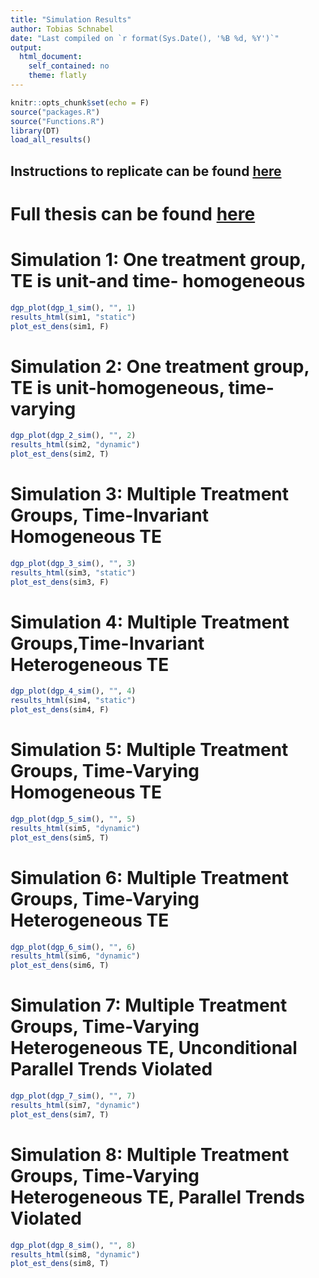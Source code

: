 ```yaml
---
title: "Simulation Results"
author: Tobias Schnabel
date: "Last compiled on `r format(Sys.Date(), '%B %d, %Y')`"
output: 
  html_document:
    self_contained: no
    theme: flatly
---
```



```r
knitr::opts_chunk$set(echo = F)
source("packages.R")
source("Functions.R")
library(DT)
load_all_results()
```
<style type="text/css">
table th {
    text-align: left !important;
}
</style>

## Instructions to replicate can be found [here](https://github.com/tobias-schnabel/matrix-completion/blob/main/Replication.md)

# Full thesis can be found [here](https://tobias-schnabel.github.io/matrix-completion/Thesis_Schnabel.pdf)



# Simulation 1: One treatment group, TE is unit-and time- homogeneous

```r
dgp_plot(dgp_1_sim(), "", 1)
results_html(sim1, "static")
plot_est_dens(sim1, F)
```


# Simulation 2: One treatment group, TE is unit-homogeneous, time-varying

```r
dgp_plot(dgp_2_sim(), "", 2)
results_html(sim2, "dynamic")
plot_est_dens(sim2, T)
```

# Simulation 3: Multiple Treatment Groups, Time-Invariant Homogeneous TE 

```r
dgp_plot(dgp_3_sim(), "", 3)
results_html(sim3, "static")
plot_est_dens(sim3, F)
```

# Simulation 4: Multiple Treatment Groups,Time-Invariant Heterogeneous TE

```r
dgp_plot(dgp_4_sim(), "", 4)
results_html(sim4, "static")
plot_est_dens(sim4, F)
```

# Simulation 5: Multiple Treatment Groups, Time-Varying Homogeneous TE 

```r
dgp_plot(dgp_5_sim(), "", 5)
results_html(sim5, "dynamic")
plot_est_dens(sim5, T)
```

# Simulation 6: Multiple Treatment Groups, Time-Varying Heterogeneous TE 

```r
dgp_plot(dgp_6_sim(), "", 6)
results_html(sim6, "dynamic")
plot_est_dens(sim6, T)
```

# Simulation 7: Multiple Treatment Groups, Time-Varying Heterogeneous TE, **Unconditional** Parallel Trends Violated

```r
dgp_plot(dgp_7_sim(), "", 7)
results_html(sim7, "dynamic")
plot_est_dens(sim7, T)
```

# Simulation 8: Multiple Treatment Groups, Time-Varying Heterogeneous TE, **Parallel Trends Violated**

```r
dgp_plot(dgp_8_sim(), "", 8)
results_html(sim8, "dynamic")
plot_est_dens(sim8, T)
```
